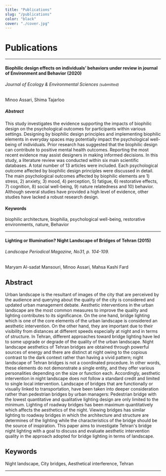 ```yaml
---
title: "Publications"
slug: "/publications"
color: "black"
cover: "./cover.jpg"
---
```


# Publications

---

#### Biophilic design effects on individuals’ behaviors under review in journal of Environment and Behavior (2020)
###### Journal of Ecology & Environmental Sciences <small>(submitted)</small>

Minoo Assari, Shima Tajarloo

##### Abstract
This study investigates the evidence supporting the impacts of biophilic design on the psychological outcomes for participants within various settings. Designing by biophilic design principles and implementing biophilic elements in everyday spaces may potentially impact the psychological well-being of individuals. Prior research has suggested that the biophilic design can contribute to positive mental health outcomes. Reporting the most recent evidence may assist designers in making informed decisions. In this study, a literature review was conducted within six main scientific databases. A total number of 13 articles were included. Each psychological outcome affected by biophilic design principles were discussed in detail. The main psychological outcomes affected by biophilic elements are 1) stress, 2) anxiety, 3) mood, 4) perception, 5) fatigue, 6) restorative effects, 7) cognition, 8) social well-being, 9) nature relatedness and 10) behavior. Although several studies have provided a high level of evidence, other studies have lacked a robust research design.

#### Keywords
biophilic architecture, biophilia, psychological well-being, restorative environments, nature, Behavior

---

#### Lighting or Illumination? Night Landscape of Bridges of Tehran (2015)
###### Landscape Periodical Magazine, No31, p. 104-109.

Maryam Al-sadat Mansouri, Minoo Assari, Mahsa Kashi Fard

## َAbstract
Urban landscape is the resultant of images of the city that are perceived by the audience and querying about the quality of the city is considered and updated urban management debate. Aesthetic interventions in the urban landscape are the most common measures to improve the quality and lighting contributes to its significance. On the one hand, bridge lighting which is one of the core elements of the urban landscape is considered an aesthetic intervention. On the other hand, they are important due to their visibility from distances at different speeds especially at night and in terms of structure. In Tehran, different approaches toward bridge lighting have led to some upgrade or degrade of the quality of the urban landscape.
Night landscape aesthetics of Tehran bridges are obtained through powerful sources of energy and there are distinct at night owing to the copious contrast to the dark context rather than having a vivid pattern; night landscape of Tehran bridges is not a coordinated procedure. In other words, these elements do not demonstrate a single entity, and they offer various personalities depending on the size or function each. Accordingly, aesthetic intervention in night landscape does not follow a standard credit and limited to single local intervention.
Landscape of bridges that are functionally or visually linked to transportation, have been taken into deeper consideration rather than pedestrian bridges by urban managers:
Pedestrian bridge with the lowest quantitative and qualitative lighting design are only limited to the minimum.
Lighting of roadway bridges has been maximum quantitatively which affects the aesthetics of the night.
Viewing bridges has similar lighting to roadway bridges in which the architecture and structure are determines of the lighting while the characteristics of the bridge should be the source of inspiration.
This paper aims to investigate Tehran's bridge night lighting with a goal to discuss and evaluate aesthetic intervention quality in the approach adopted for bridge lighting in terms of landscape.

## Keywords
Night landscape, City bridges, Aesthetical interference, Tehran

---

